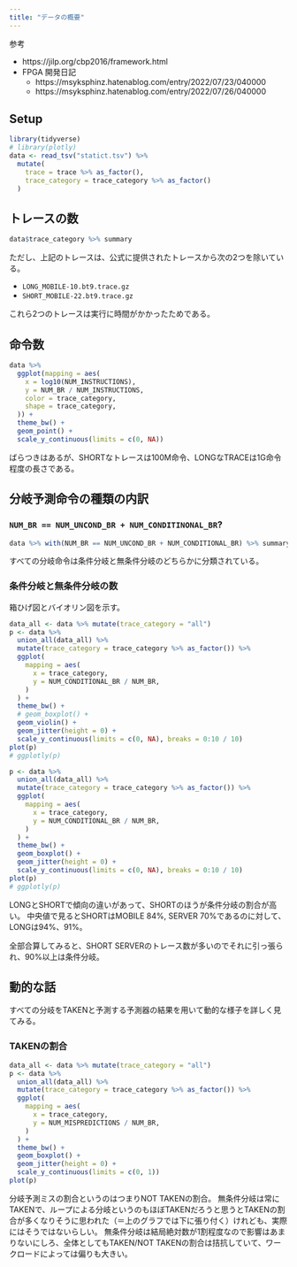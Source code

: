 ```yaml
---
title: "データの概要"
---
```


参考

* https://jilp.org/cbp2016/framework.html
* FPGA 開発日記
  * https://msyksphinz.hatenablog.com/entry/2022/07/23/040000
  * https://msyksphinz.hatenablog.com/entry/2022/07/26/040000

## Setup

```r
library(tidyverse)
# library(plotly)
data <- read_tsv("statict.tsv") %>%
  mutate(
    trace = trace %>% as_factor(),
    trace_category = trace_category %>% as_factor()
  )
```

## トレースの数

```r
data$trace_category %>% summary
```

ただし、上記のトレースは、公式に提供されたトレースから次の2つを除いている。

* `LONG_MOBILE-10.bt9.trace.gz`
* `SHORT_MOBILE-22.bt9.trace.gz`

これら2つのトレースは実行に時間がかかったためである。

## 命令数

```r
data %>%
  ggplot(mapping = aes(
    x = log10(NUM_INSTRUCTIONS),
    y = NUM_BR / NUM_INSTRUCTIONS,
    color = trace_category,
    shape = trace_category,
  )) +
  theme_bw() +
  geom_point() +
  scale_y_continuous(limits = c(0, NA))
```

ばらつきはあるが、SHORTなトレースは100M命令、LONGなTRACEは1G命令程度の長さである。


## 分岐予測命令の種類の内訳

### `NUM_BR == NUM_UNCOND_BR + NUM_CONDITINONAL_BR`?

```r
data %>% with(NUM_BR == NUM_UNCOND_BR + NUM_CONDITIONAL_BR) %>% summary
```

すべての分岐命令は条件分岐と無条件分岐のどちらかに分類されている。

### 条件分岐と無条件分岐の数

箱ひげ図とバイオリン図を示す。

```r
data_all <- data %>% mutate(trace_category = "all")
p <- data %>%
  union_all(data_all) %>%
  mutate(trace_category = trace_category %>% as_factor()) %>%
  ggplot(
    mapping = aes(
      x = trace_category,
      y = NUM_CONDITIONAL_BR / NUM_BR,
    )
  ) +
  theme_bw() +
  # geom_boxplot() +
  geom_violin() +
  geom_jitter(height = 0) +
  scale_y_continuous(limits = c(0, NA), breaks = 0:10 / 10)
plot(p)
# ggplotly(p)

p <- data %>%
  union_all(data_all) %>%
  mutate(trace_category = trace_category %>% as_factor()) %>%
  ggplot(
    mapping = aes(
      x = trace_category,
      y = NUM_CONDITIONAL_BR / NUM_BR,
    )
  ) +
  theme_bw() +
  geom_boxplot() +
  geom_jitter(height = 0) +
  scale_y_continuous(limits = c(0, NA), breaks = 0:10 / 10)
plot(p)
# ggplotly(p)
```

LONGとSHORTで傾向の違いがあって、SHORTのほうが条件分岐の割合が高い。
中央値で見るとSHORTはMOBILE 84%, SERVER 70%であるのに対して、LONGは94%、91%。

全部合算してみると、SHORT SERVERのトレース数が多いのでそれに引っ張られ、90%以上は条件分岐。

## 動的な話

すべての分岐をTAKENと予測する予測器の結果を用いて動的な様子を詳しく見てみる。

### TAKENの割合

```r
data_all <- data %>% mutate(trace_category = "all")
p <- data %>%
  union_all(data_all) %>%
  mutate(trace_category = trace_category %>% as_factor()) %>%
  ggplot(
    mapping = aes(
      x = trace_category,
      y = NUM_MISPREDICTIONS / NUM_BR,
    )
  ) +
  theme_bw() +
  geom_boxplot() +
  geom_jitter(height = 0) +
  scale_y_continuous(limits = c(0, 1))
plot(p)

```

分岐予測ミスの割合というのはつまりNOT TAKENの割合。
無条件分岐は常にTAKENで、ループによる分岐というのもほぼTAKENだろうと思うとTAKENの割合が多くなりそうに思われた（＝上のグラフでは下に張り付く）けれども、実際にはそうではないらしい。
無条件分岐は結局絶対数が1割程度なので影響はあまりないにしろ、全体としてもTAKEN/NOT TAKENの割合は拮抗していて、ワークロードによっては偏りも大きい。


